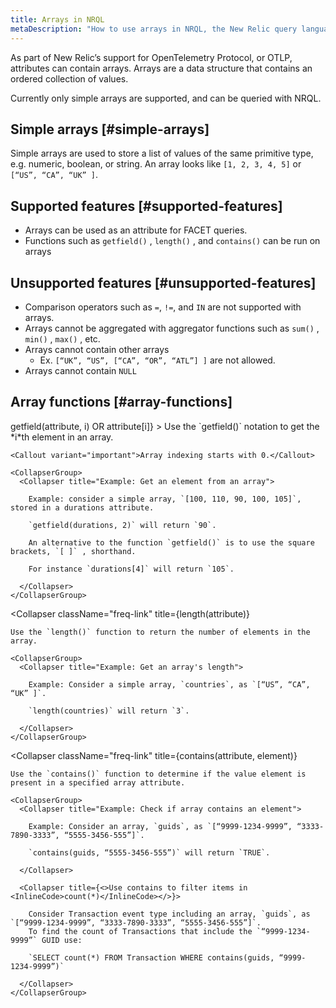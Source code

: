 ```yaml
---
title: Arrays in NRQL
metaDescription: "How to use arrays in NRQL, the New Relic query language"
---
```


As part of New Relic’s support for OpenTelemetry Protocol, or OTLP, attributes can contain arrays.
Arrays are a data structure that contains an ordered collection of values.

Currently only simple arrays are supported, and can be queried with NRQL.

## Simple arrays [#simple-arrays]

Simple arrays are used to store a list of values of the same primitive type, e.g. numeric, boolean, or string. An array looks like `[1, 2, 3, 4, 5]` or `[“US”, “CA”, “UK” ]`.

## Supported features [#supported-features]

* Arrays can be used as an attribute for FACET queries.
* Functions such as `getfield()` , `length()` , and `contains()` can be run on arrays

## Unsupported features [#unsupported-features]

* Comparison operators such as `=`, `!=`, and `IN` are not supported with arrays.
* Arrays cannot be aggregated with aggregator functions such as `sum()` , `min()` , `max()` , etc.
* Arrays cannot contain other arrays
  * Ex. `[“UK”, “US”, [“CA”, “OR”, “ATL”] ]` are not allowed.
* Arrays cannot contain `NULL`

## Array functions [#array-functions]

<CollapserGroup>
  <Collapser
    className="freq-link"
    title={<InlineCode>getfield(attribute, i) OR attribute[i]</InlineCode>}
  >
    Use the `getfield()` notation to get the *i*th element in an array.

    <Callout variant="important">Array indexing starts with 0.</Callout>

    <CollapserGroup>
      <Collapser title="Example: Get an element from an array">

        Example: consider a simple array, `[100, 110, 90, 100, 105]`, stored in a durations attribute.

        `getfield(durations, 2)` will return `90`.

        An alternative to the function `getfield()` is to use the square brackets, `[ ]` , shorthand.

        For instance `durations[4]` will return `105`.

      </Collapser>
    </CollapserGroup>
  </Collapser>

  <Collapser
    className="freq-link"
    title={<InlineCode>length(attribute)</InlineCode>}
  >
    Use the `length()` function to return the number of elements in the array.

    <CollapserGroup>
      <Collapser title="Example: Get an array's length">

        Example: Consider a simple array, `countries`, as `[“US”, “CA”, “UK” ]`.

        `length(countries)` will return `3`.

      </Collapser>
    </CollapserGroup>
  </Collapser>

  <Collapser
   className="freq-link"
   title={<InlineCode>contains(attribute, element)</InlineCode>}
  >
    Use the `contains()` function to determine if the value element is present in a specified array attribute.

    <CollapserGroup>
      <Collapser title="Example: Check if array contains an element">

        Example: Consider an array, `guids`, as `[“9999-1234-9999”, “3333-7890-3333”, “5555-3456-555”]`.

        `contains(guids, “5555-3456-555”)` will return `TRUE`.

      </Collapser>

      <Collapser title={<>Use contains to filter items in <InlineCode>count(*)</InlineCode></>}>

        Consider Transaction event type including an array, `guids`, as `[“9999-1234-9999”, “3333-7890-3333”, “5555-3456-555”]`.
        To find the count of Transactions that include the `“9999-1234-9999”` GUID use:

        `SELECT count(*) FROM Transaction WHERE contains(guids, “9999-1234-9999”)`

      </Collapser>
    </CollapserGroup>

  </Collapser>
</CollapserGroup>
